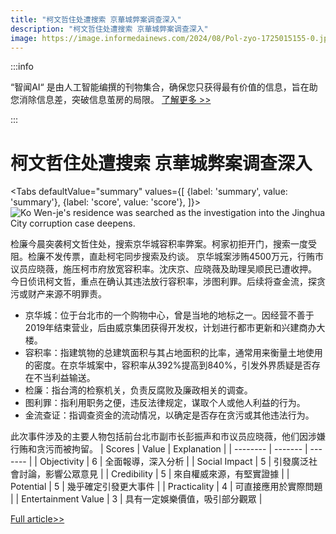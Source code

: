 ```yaml
---
title: "柯文哲住处遭搜索 京華城弊案调查深入"
description: "柯文哲住处遭搜索 京華城弊案调查深入"
image: https://image.informedainews.com/2024/08/Pol-zyo-1725015155-0.jpg
---
```



:::info

“智闻AI“ 是由人工智能编撰的刊物集合，确保您只获得最有价值的信息，旨在助您消除信息差，突破信息茧房的局限。  [了解更多 >>](/)

:::

# 柯文哲住处遭搜索 京華城弊案调查深入


<Tabs
	defaultValue="summary"
	values={[
	{label: 'summary', value: 'summary'},
	{label: 'score', value: 'score'},
]}>
<TabItem value="summary">
<img
  src="https://image.informedainews.com/2024/08/Pol-zyo-1725015155-0.jpg"
  alt="Ko Wen-je's residence was searched as the investigation into the Jinghua City corruption case deepens."
/>



检廉今晨突袭柯文哲住处，搜索京华城容积率弊案。柯家初拒开门，搜索一度受阻。检廉不发传票，直赴柯宅同步搜索及约谈。
京华城案涉贿4500万元，行贿市议员应晓薇，施压柯市府放宽容积率。沈庆京、应晓薇及助理吴顺民已遭收押。
今日侦讯柯文哲，重点在确认其违法放行容积率，涉图利罪。后续将查金流，探贪污或财产来源不明罪责。

- 京华城：位于台北市的一个购物中心，曾是当地的地标之一。因经营不善于2019年结束营业，后由威京集团获得开发权，计划进行都市更新和兴建商办大楼。
- 容积率：指建筑物的总建筑面积与其占地面积的比率，通常用来衡量土地使用的密度。在京华城案中，容积率从392%提高到840%，引发外界质疑是否存在不当利益输送。
- 检廉：指台湾的检察机关，负责反腐败及廉政相关的调查。
- 图利罪：指利用职务之便，违反法律规定，谋取个人或他人利益的行为。
- 金流查证：指调查资金的流动情况，以确定是否存在贪污或其他违法行为。

此次事件涉及的主要人物包括前台北市副市长彭振声和市议员应晓薇，他们因涉嫌行贿和贪污而被拘留。
</TabItem>
<TabItem value="score">
	| Scores     | Value   | Explanation |
	| -------- | ------- | ------- |
	| Objectivity  | 6    | 全面報導，深入分析    |
	| Social Impact | 5     | 引發廣泛社會討論，影響公眾意見    |
	| Credibility    | 5    | 來自權威來源，有堅實證據    |
	| Potential    | 5    | 幾乎確定引發更大事件    |
	| Practicality    | 4    | 可直接應用於實際問題    |
	| Entertainment Value    | 3    | 具有一定娛樂價值，吸引部分觀眾    |
</TabItem>
</Tabs>

[Full article>>](https://today.line.me/tw/v2/article/pezWDqa)
